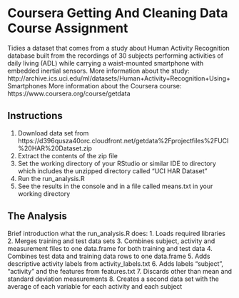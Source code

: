 # Coursera Getting And Cleaning Data Course Assignment

Tidies a dataset that comes from a study about Human Activity Recognition database built from the recordings of 30 subjects performing activities of daily living (ADL) while carrying a waist-mounted smartphone with embedded inertial sensors.
More information about the study: http://archive.ics.uci.edu/ml/datasets/Human+Activity+Recognition+Using+Smartphones
More information about the Coursera course: https://www.coursera.org/course/getdata

## Instructions
1. Download data set from https://d396qusza40orc.cloudfront.net/getdata%2Fprojectfiles%2FUCI%20HAR%20Dataset.zip
2. Extract the contents of the zip file
3. Set the working directory of your RStudio or similar IDE to directory which includes the unzipped directory called "UCI HAR Dataset"
4. Run the run_analysis.R
5. See the results in the console and in a file called means.txt in your working directory

## The Analysis

Brief introduction what the run_analysis.R does:
1. Loads required libraries
2. Merges training and test data sets
3. Combines subject, activity and measurement files to one data.frame for both training and test data
4. Combines test data and training data rows to one data.frame
5. Adds descriptive activity labels from activity_labels.txt
6. Adds labels "subject", "activity" and the features from features.txt
7. Discards other than mean and standard deviation measurements
8. Creates a second data set with the average of each variable for each activity and each subject
